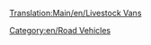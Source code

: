 [[Translation:Main/en/Livestock Vans]]
{{en/RoadVehicle|name     = Talbott Livestock Van
  |img      = Talbott_Livestock_Van.png
  |price    = £4,305 ($8,610) 
  |speed    = 30 mph (48 km/h)
  |annual   = £421 ($842)
  |designed = 1935
  |life     = 15
  |capacity = 14 items of livestock
}}
{{en/RoadVehicle|name     = Uhl Livestock Van
  |img      = Uhl_Livestock_Van.png
  |price    = £5,330 ($10,660)  
  |speed    = 55 mph (88 km/h)
  |annual   = £787 ($1,574)
  |designed = 1980
  |life     = 15
  |capacity = 16 items of livestock
}}
{{en/RoadVehicle|name     = Foster Livestock Van
  |img      = Foster_Livestock_Van.png
  |price    = £5,740 ($11,480) 
  |speed    = 70 mph (112 km/h)
  |annual   = £1,125 ($2,250)
  |designed = 2022
  |life     = 15
  |capacity = 18 items of livestock
}}

[[Category:en/Road Vehicles]]